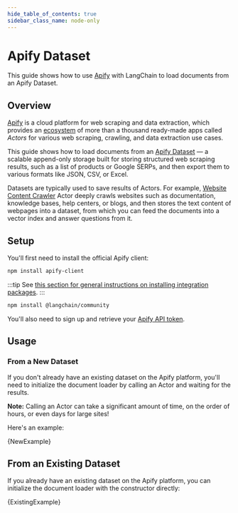 ```yaml
---
hide_table_of_contents: true
sidebar_class_name: node-only
---
```


# Apify Dataset

This guide shows how to use [Apify](https://apify.com) with LangChain to load documents from an Apify Dataset.

## Overview

[Apify](https://apify.com) is a cloud platform for web scraping and data extraction,
which provides an [ecosystem](https://apify.com/store) of more than a thousand
ready-made apps called _Actors_ for various web scraping, crawling, and data extraction use cases.

This guide shows how to load documents
from an [Apify Dataset](https://docs.apify.com/platform/storage/dataset) — a scalable append-only
storage built for storing structured web scraping results,
such as a list of products or Google SERPs, and then export them to various
formats like JSON, CSV, or Excel.

Datasets are typically used to save results of Actors.
For example, [Website Content Crawler](https://apify.com/apify/website-content-crawler) Actor
deeply crawls websites such as documentation, knowledge bases, help centers, or blogs,
and then stores the text content of webpages into a dataset,
from which you can feed the documents into a vector index and answer questions from it.

## Setup

You'll first need to install the official Apify client:

```bash npm2yarn
npm install apify-client
```

:::tip
See [this section for general instructions on installing integration packages](/docs/get_started/installation#installing-integration-packages).
:::

```bash npm2yarn
npm install @langchain/community
```

You'll also need to sign up and retrieve your [Apify API token](https://console.apify.com/account/integrations).

## Usage

### From a New Dataset

If you don't already have an existing dataset on the Apify platform, you'll need to initialize the document loader by calling an Actor and waiting for the results.

**Note:** Calling an Actor can take a significant amount of time, on the order of hours, or even days for large sites!

Here's an example:


<CodeBlock language="typescript">{NewExample}</CodeBlock>

## From an Existing Dataset

If you already have an existing dataset on the Apify platform, you can initialize the document loader with the constructor directly:


<CodeBlock language="typescript">{ExistingExample}</CodeBlock>
